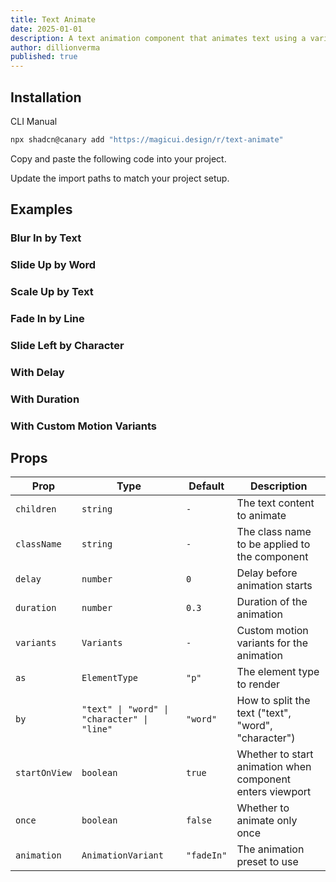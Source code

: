 ```yaml
---
title: Text Animate
date: 2025-01-01
description: A text animation component that animates text using a variety of different animations.
author: dillionverma
published: true
---
```


<ComponentPreview name="text-animate-demo" />

## Installation

<Tabs defaultValue="cli">

<TabsList>
  <TabsTrigger value="cli">CLI</TabsTrigger>
  <TabsTrigger value="manual">Manual</TabsTrigger>
</TabsList>
<TabsContent value="cli">

```bash
npx shadcn@canary add "https://magicui.design/r/text-animate"
```

</TabsContent>

<TabsContent value="manual">

<Steps>

<Step>Copy and paste the following code into your project.</Step>

<ComponentSource name="text-animate" />

<Step>Update the import paths to match your project setup.</Step>

</Steps>

</TabsContent>

</Tabs>

## Examples

### Blur In by Text

<ComponentPreview name="text-animate-demo-2" />

### Slide Up by Word

<ComponentPreview name="text-animate-demo-3" />

### Scale Up by Text

<ComponentPreview name="text-animate-demo-4" />

### Fade In by Line

<ComponentPreview name="text-animate-demo-5" />

### Slide Left by Character

<ComponentPreview name="text-animate-demo-6" />

### With Delay

<ComponentPreview name="text-animate-demo-7" />

### With Duration

<ComponentPreview name="text-animate-demo-8" />

### With Custom Motion Variants

<ComponentPreview name="text-animate-demo-9" />

## Props

| Prop          | Type                                        | Default    | Description                                               |
| ------------- | ------------------------------------------- | ---------- | --------------------------------------------------------- |
| `children`    | `string`                                    | `-`        | The text content to animate                               |
| `className`   | `string`                                    | `-`        | The class name to be applied to the component             |
| `delay`       | `number`                                    | `0`        | Delay before animation starts                             |
| `duration`    | `number`                                    | `0.3`      | Duration of the animation                                 |
| `variants`    | `Variants`                                  | `-`        | Custom motion variants for the animation                  |
| `as`          | `ElementType`                               | `"p"`      | The element type to render                                |
| `by`          | `"text" \| "word" \| "character" \| "line"` | `"word"`   | How to split the text ("text", "word", "character")       |
| `startOnView` | `boolean`                                   | `true`     | Whether to start animation when component enters viewport |
| `once`        | `boolean`                                   | `false`    | Whether to animate only once                              |
| `animation`   | `AnimationVariant`                          | `"fadeIn"` | The animation preset to use                               |
